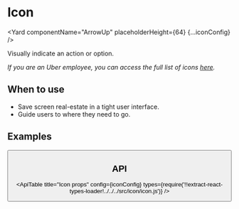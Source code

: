 <!--
Copyright (c) 2018-2020 Uber Technologies, Inc.

This source code is licensed under the MIT license found in the
LICENSE file in the root directory of this source tree.
-->






# Icon

<Yard componentName="ArrowUp" placeholderHeight={64} {...iconConfig} />

Visually indicate an action or option.

_If you are an Uber employee, you can access the full list of icons [here](http://t.uber.com/icons)._

## When to use

- Save screen real-estate in a tight user interface.
- Guide users to where they need to go.

## Examples

<Example title="Icon basic usage" path="icon/basic.js">
  <Basic />
</Example>

<Example title="Available icons" path="icon/list.js">
  <List />
</Example>

<Example title="Icon in a button" path="icon/button.js">
  <Button />
</Example>

## API

<ApiTable
  title="Icon props"
  config={iconConfig}
  types={require('!!extract-react-types-loader!../../../src/icon/icon.js')}
/>

<Exports component={IconExports} title="Icon exports" path="baseui/icon" />
